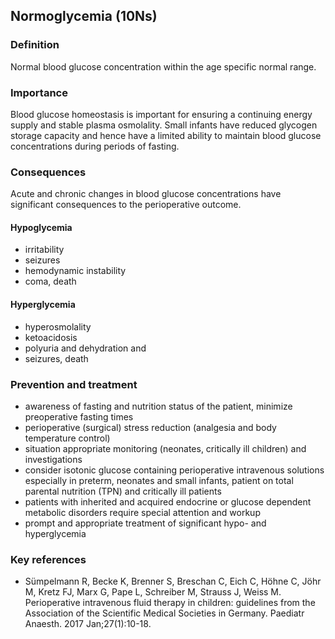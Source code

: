 ## Normoglycemia (10Ns)

### Definition
Normal blood glucose concentration within the age specific normal range.

### Importance
Blood glucose homeostasis is important for ensuring a continuing energy supply and stable plasma osmolality. Small infants have reduced glycogen storage capacity and hence have a limited ability to maintain blood glucose concentrations during periods of fasting.

### Consequences
Acute and chronic changes in blood glucose concentrations have significant consequences to the perioperative outcome.

#### Hypoglycemia
- irritability
- seizures
- hemodynamic instability
- coma, death

#### Hyperglycemia
- hyperosmolality
- ketoacidosis
- polyuria and dehydration and
- seizures, death

### Prevention and treatment
- awareness of fasting and nutrition status of the patient, minimize preoperative fasting times
- perioperative (surgical) stress reduction (analgesia and body temperature control)
- situation appropriate monitoring (neonates, critically ill children) and investigations
- consider isotonic glucose containing perioperative intravenous solutions especially in preterm, neonates and small infants, patient on total parental nutrition (TPN) and critically ill patients
- patients with inherited and acquired endocrine or glucose dependent metabolic disorders require special attention and workup
- prompt and appropriate treatment of significant hypo- and hyperglycemia

### Key references
- Sümpelmann R, Becke K, Brenner S, Breschan C, Eich C, Höhne C, Jöhr M, Kretz FJ, Marx G, Pape L, Schreiber M, Strauss J, Weiss M. Perioperative intravenous fluid therapy in children: guidelines from the Association of the Scientific Medical Societies in Germany. Paediatr Anaesth. 2017 Jan;27(1):10-18.

